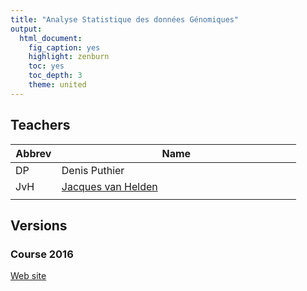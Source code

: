 ```yaml
---
title: "Analyse Statistique des données Génomiques"
output:
  html_document:
    fig_caption: yes
    highlight: zenburn
    toc: yes
    toc_depth: 3
    theme: united
---
```


## Teachers

| Abbrev | Name  |
|----------|--------------------------------------------------|
| DP |  Denis Puthier |
| JvH | [Jacques van Helden](http://jacques.van-helden.perso.luminy.univ-amu.fr/) |
| | |

## Versions

### Course 2016

[Web site](course_contents_asg_2016.Rmd)

